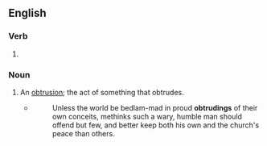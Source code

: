 ==English==

===Verb===
{{head|en|verb form}}

# {{present participle of|en|obtrude|nocat=1}}

===Noun===
{{en-noun}}

# An [[obtrusion]]; the act of something that obtrudes.
#* {{RQ:Baxter Love}}
#*: Unless the world be bedlam-mad in proud '''obtrudings''' of their own conceits, methinks such a wary, humble man should offend but few, and better keep both his own and the church's peace than others.